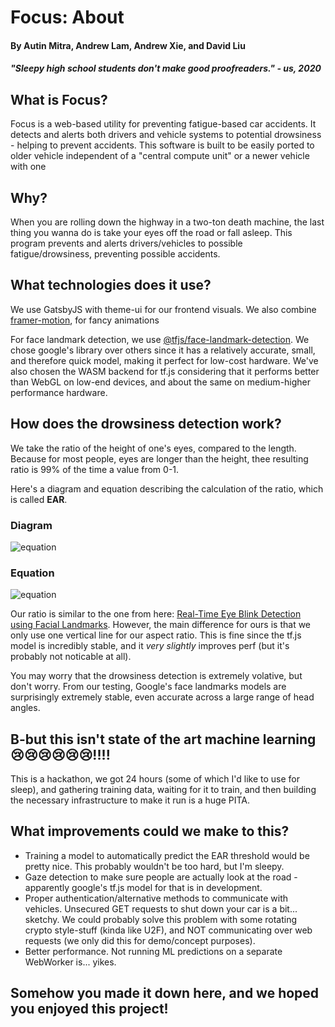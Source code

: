 
# Focus: About
#### By Autin Mitra, Andrew Lam, Andrew Xie, and David Liu
##### "Sleepy high school students don't make good proofreaders." - us, 2020

## What is Focus?
Focus is a web-based utility for preventing fatigue-based car accidents. 
It detects and alerts both drivers and vehicle systems to potential drowsiness - helping to prevent accidents.
This software is built to be easily ported to older vehicle independent of a "central compute unit" or a newer vehicle with one

## Why?
When you are rolling down the highway in a two-ton death machine, the last thing you wanna do is take your eyes off the road or fall asleep.
This program prevents and alerts drivers/vehicles to possible fatigue/drowsiness, preventing possible accidents.

## What technologies does it use?
We use GatsbyJS with theme-ui for our frontend visuals. We also combine [framer-motion](https://www.framer.com/motion/), for fancy animations

For face landmark detection, we use [@tfjs/face-landmark-detection](https://github.com/tensorflow/tfjs-models/tree/master/face-landmarks-detection).
We chose google's library over others since it has a relatively accurate, small, and therefore quick model, making it perfect for low-cost hardware.
We've also chosen the WASM backend for tf.js considering that it performs better than WebGL on low-end devices, and about the same on medium-higher performance hardware.

## How does the drowsiness detection work?
We take the ratio of the height of one's eyes, compared to the length.
Because for most people, eyes are longer than the height, thee resulting ratio is 99% of the time a value from 0-1.

Here's a diagram and equation describing the calculation of the ratio, which is called **EAR**.

### Diagram
![equation](../images/eyes.png)

### Equation
![equation](../images/equation.png)

Our ratio is similar to the one from here: [Real-Time Eye Blink Detection using Facial Landmarks](https://www.semanticscholar.org/paper/Real-Time-Eye-Blink-Detection-using-Facial-Soukupov%C3%A1-%C4%8Cech/4fa1ba3531219ca8c39d8749160faf1a877f2ced).
However, the main difference for ours is that we only use one vertical line for our aspect ratio. This is fine since the tf.js model is incredibly stable, and it *very slightly* improves perf (but it's probably not noticable at all).

You may worry that the drowsiness detection is extremely volative, but don't worry. From our testing, Google's face landmarks models are surprisingly extremely stable, even accurate
across a large range of head angles. 


## B-but this isn't state of the art machine learning 😢😢😢😢😢😢!!!!
This is a hackathon, we got 24 hours (some of which I'd like to use for sleep), and gathering training data, waiting for it to train, and then building the necessary infrastructure to make it run is a huge PITA. 


## What improvements could we make to this?
- Training a model to automatically predict the EAR threshold would be pretty nice. This probably wouldn't be too hard, but I'm sleepy.
- Gaze detection to make sure people are actually look at the road - apparently google's tf.js model for that is in development.
- Proper authentication/alternative methods to communicate with vehicles. Unsecured GET requests to shut down your car is a bit... sketchy.
  We could probably solve this problem with some rotating crypto style-stuff (kinda like U2F), and NOT communicating over web requests (we only did this for demo/concept purposes).
- Better performance. Not running ML predictions on a separate WebWorker is... yikes.

## Somehow you made it down here, and we hoped you enjoyed this project!

